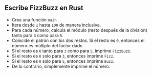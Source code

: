 
## Escribe FizzBuzz en Rust

<FizzBuzzRules />

<FizzBuzzRustCode />

- Crea una función `main`
- Itera desde `1` hasta `100` de manera inclusiva.
- Para cada número, calcula el módulo (resto después de la división) tanto para `3` como para `5`.
- Coincide el patrón con los dos restos.
    Si el resto es `0`, entonces el número es múltiplo del factor dado.
- Si el resto es `0` tanto para `3` como para `5`, imprime `FizzBuzz`.
- Si el resto es `0` solo para `3`, entonces imprime `Fizz`.
- Si el resto es `0` solo para `5`, entonces imprime `Buzz`.
- De lo contrario, simplemente imprime el número.